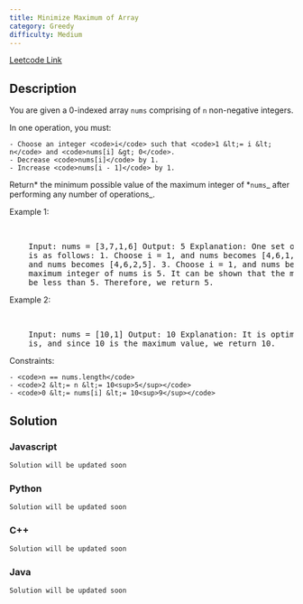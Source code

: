 ```yaml
---
title: Minimize Maximum of Array
category: Greedy
difficulty: Medium
---
```


<Callout>

[Leetcode Link](https://leetcode.com/problems/minimize-maximum-of-array)

</Callout>

## Description

You are given a 0-indexed array <code>nums</code> comprising of <code>n</code> non-negative integers.

In one operation, you must:

    - Choose an integer <code>i</code> such that <code>1 &lt;= i &lt; n</code> and <code>nums[i] &gt; 0</code>.
    - Decrease <code>nums[i]</code> by 1.
    - Increase <code>nums[i - 1]</code> by 1.

Return* the minimum possible value of the maximum integer of *<code>nums</code>_ after performing any number of operations_.

Example 1:

<br />
<pre className="overflow-x-auto">
	Input: nums = [3,7,1,6] Output: 5 Explanation: One set of optimal operations
	is as follows: 1. Choose i = 1, and nums becomes [4,6,1,6]. 2. Choose i = 3,
	and nums becomes [4,6,2,5]. 3. Choose i = 1, and nums becomes [5,5,2,5]. The
	maximum integer of nums is 5. It can be shown that the maximum number cannot
	be less than 5. Therefore, we return 5.
</pre>

Example 2:

<br />
<pre className="overflow-x-auto">
	Input: nums = [10,1] Output: 10 Explanation: It is optimal to leave nums as
	is, and since 10 is the maximum value, we return 10.
</pre>

Constraints:

    - <code>n == nums.length</code>
    - <code>2 &lt;= n &lt;= 10<sup>5</sup></code>
    - <code>0 &lt;= nums[i] &lt;= 10<sup>9</sup></code>

## Solution

### Javascript

```javascript
Solution will be updated soon
```

### Python

```python
Solution will be updated soon
```

### C++

```cpp
Solution will be updated soon
```

### Java

```java
Solution will be updated soon
```
